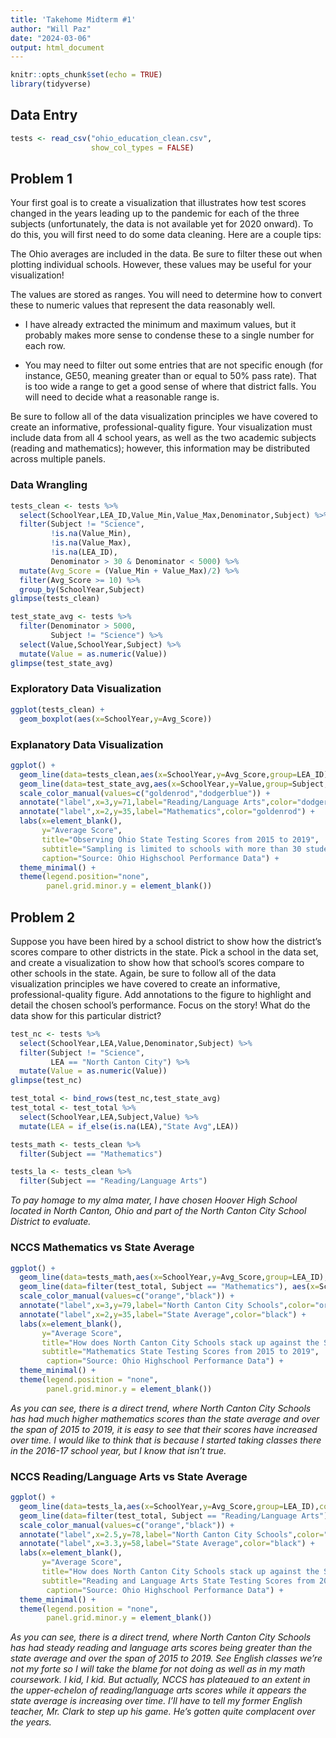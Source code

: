 ```yaml
---
title: 'Takehome Midterm #1'
author: "Will Paz"
date: "2024-03-06"
output: html_document
---
```


```r
knitr::opts_chunk$set(echo = TRUE)
library(tidyverse)
```

## Data Entry

```r
tests <- read_csv("ohio_education_clean.csv",
                  show_col_types = FALSE)
```

## Problem 1

Your first goal is to create a visualization that illustrates how test scores changed in the years leading up to the pandemic for each of the three subjects (unfortunately, the data is not available yet for 2020 onward). To do this, you will first need to do some data cleaning. Here are a couple tips:

The Ohio averages are included in the data. Be sure to filter these out when plotting individual schools. However, these values may be useful for your visualization!

The values are stored as ranges. You will need to determine how to convert these to numeric values that represent the data reasonably well. 

  * I have already extracted the minimum and maximum values, but it probably makes more sense to condense these to a single number for each row.

  * You may need to filter out some entries that are not specific enough (for instance, GE50, meaning greater than or equal to 50% pass rate). That is too wide a range to get a good sense of where that district falls. You will need to decide what a reasonable range is. 

Be sure to follow all of the data visualization principles we have covered to create an informative, professional-quality figure. Your visualization must include data from all 4 school years, as well as the two academic subjects (reading and mathematics); however, this information may be distributed across multiple panels. 

### Data Wrangling

```r
tests_clean <- tests %>%
  select(SchoolYear,LEA_ID,Value_Min,Value_Max,Denominator,Subject) %>%
  filter(Subject != "Science",
         !is.na(Value_Min),
         !is.na(Value_Max),
         !is.na(LEA_ID),
         Denominator > 30 & Denominator < 5000) %>%
  mutate(Avg_Score = (Value_Min + Value_Max)/2) %>%
  filter(Avg_Score >= 10) %>%
  group_by(SchoolYear,Subject)
glimpse(tests_clean)
```

```r
test_state_avg <- tests %>%
  filter(Denominator > 5000,
         Subject != "Science") %>%
  select(Value,SchoolYear,Subject) %>%
  mutate(Value = as.numeric(Value))
glimpse(test_state_avg)
```

### Exploratory Data Visualization

```r
ggplot(tests_clean) +
  geom_boxplot(aes(x=SchoolYear,y=Avg_Score))
```


### Explanatory Data Visualization

```r
ggplot() +
  geom_line(data=tests_clean,aes(x=SchoolYear,y=Avg_Score,group=LEA_ID),color="gray85") +
  geom_line(data=test_state_avg,aes(x=SchoolYear,y=Value,group=Subject,color=Subject),size=2) +
  scale_color_manual(values=c("goldenrod","dodgerblue")) +
  annotate("label",x=3,y=71,label="Reading/Language Arts",color="dodgerblue") +
  annotate("label",x=2,y=35,label="Mathematics",color="goldenrod") +
  labs(x=element_blank(),
       y="Average Score",
       title="Observing Ohio State Testing Scores from 2015 to 2019",
       subtitle="Sampling is limited to schools with more than 30 students",
       caption="Source: Ohio Highschool Performance Data") +
  theme_minimal() +
  theme(legend.position="none",
        panel.grid.minor.y = element_blank())
```

## Problem 2

Suppose you have been hired by a school district to show how the district's scores compare to other districts in the state. Pick a school in the data set, and create a visualization to show how that school's scores compare to other schools in the state. Again, be sure to follow all of the data visualization principles we have covered to create an informative, professional-quality figure. Add annotations to the figure to highlight and detail the chosen school's performance. Focus on the story! What do the data show for this particular district?

```r
test_nc <- tests %>%
  select(SchoolYear,LEA,Value,Denominator,Subject) %>%
  filter(Subject != "Science",
         LEA == "North Canton City") %>%
  mutate(Value = as.numeric(Value))
glimpse(test_nc)

test_total <- bind_rows(test_nc,test_state_avg)
test_total <- test_total %>%
  select(SchoolYear,LEA,Subject,Value) %>%
  mutate(LEA = if_else(is.na(LEA),"State Avg",LEA))

tests_math <- tests_clean %>%
  filter(Subject == "Mathematics")

tests_la <- tests_clean %>%
  filter(Subject == "Reading/Language Arts")
```

*To pay homage to my alma mater, I have chosen Hoover High School located in North Canton, Ohio and part of the North Canton City School District to evaluate.*

### NCCS Mathematics vs State Average

```r
ggplot() +
  geom_line(data=tests_math,aes(x=SchoolYear,y=Avg_Score,group=LEA_ID),color="gray85") +
  geom_line(data=filter(test_total, Subject == "Mathematics"), aes(x=SchoolYear,y=Value,group=LEA,color=LEA),size=2,linetype="solid") +
  scale_color_manual(values=c("orange","black")) +
  annotate("label",x=3,y=79,label="North Canton City Schools",color="orange") +
  annotate("label",x=2,y=35,label="State Average",color="black") +
  labs(x=element_blank(),
       y="Average Score",
       title="How does North Canton City Schools stack up against the State Average?",
       subtitle="Mathematics State Testing Scores from 2015 to 2019",
        caption="Source: Ohio Highschool Performance Data") +
  theme_minimal() +
  theme(legend.position = "none",
        panel.grid.minor.y = element_blank())
```

*As you can see, there is a direct trend, where North Canton City Schools has had much higher mathematics scores than the state average and over the span of 2015 to 2019, it is easy to see that their scores have increased over time. I would like to think that is because I started taking classes there in the 2016-17 school year, but I know that isn't true.*

### NCCS Reading/Language Arts vs State Average

```r
ggplot() +
  geom_line(data=tests_la,aes(x=SchoolYear,y=Avg_Score,group=LEA_ID),color="gray85") +
  geom_line(data=filter(test_total, Subject == "Reading/Language Arts"), aes(x=SchoolYear,y=Value,group=LEA,color=LEA),size=2,linetype="solid") +
  scale_color_manual(values=c("orange","black")) +
  annotate("label",x=2.5,y=78,label="North Canton City Schools",color="orange") +
  annotate("label",x=3.3,y=58,label="State Average",color="black") +
  labs(x=element_blank(),
       y="Average Score",
       title="How does North Canton City Schools stack up against the State Average?",
       subtitle="Reading and Language Arts State Testing Scores from 2015 to 2019",
        caption="Source: Ohio Highschool Performance Data") +
  theme_minimal() +
  theme(legend.position = "none",
        panel.grid.minor.y = element_blank())
```

*As you can see, there is a direct trend, where North Canton City Schools has had steady reading and language arts scores being greater than the state average and over the span of 2015 to 2019. See English classes we're not my forte so I will take the blame for not doing as well as in my math coursework. I kid, I kid. But actually, NCCS has plateaued to an extent in the upper-echelon of reading/language arts scores while it appears the state average is increasing over time. I'll have to tell my former English teacher, Mr. Clark to step up his game. He's gotten quite complacent over the years.*


